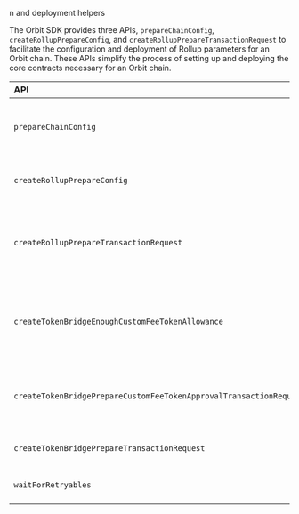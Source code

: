 n and deployment helpers

The Orbit SDK provides three APIs, `prepareChainConfig`, `createRollupPrepareConfig`, and `createRollupPrepareTransactionRequest` to facilitate the configuration and deployment of Rollup parameters for an Orbit chain. These APIs simplify the process of setting up and deploying the core contracts necessary for an Orbit chain.

| API                                                                | Benefit                                                                                                                   | Description                                                                                                                  |
| :----------------------------------------------------------------- | :------------------------------------------------------------------------------------------------------------------------ | :--------------------------------------------------------------------------------------------------------------------------- |
| `prepareChainConfig`                                               | Simplifies the creation of the `chainConfig` parameter object                                                             | Takes `config` parameters as arguments and returns a `chainConfig` `JSON` string.                                            |
| `createRollupPrepareConfig`                                        | Simplifies the creation of the `Config` parameter object                                                                  | Takes a `Config` struct as argument and fills in undefined params with default values.                                       |
| `createRollupPrepareTransactionRequest`                            | Simplifies the creation of the `RollupDeploymentParams` parameter object                                                  | Takes `RollupDeploymentParams` as argument, applies defaults where necessary, and return a complete `RollupDeploymentParams` |
| `createTokenBridgeEnoughCustomFeeTokenAllowance`                   | Verifies that the deployer's address has enough allowance to pay for the fees associated with the token bridge deployment |                                                                                                                              |
| `createTokenBridgePrepareCustomFeeTokenApprovalTransactionRequest` | Generates the raw transaction required to approve the native token for the `TokenBridgeCreator` contract.                 |                                                                                                                              |
| `createTokenBridgePrepareTransactionRequest`                       | Generates token bridge deployment transaction request.                                                                    |                                                                                                                              |
| `waitForRetryables`                                                | Sends token bridge deployment transaction.                                                                                |                                                                                                                              |
